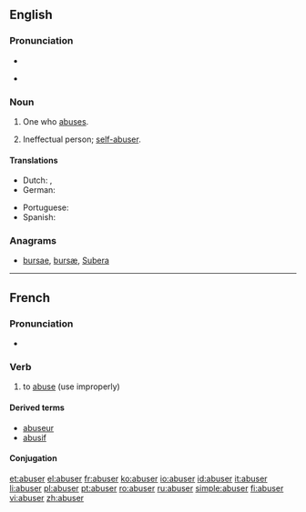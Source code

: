 ==English==

===Pronunciation===
* {{IPA|/əˈbuːzə(r)/}}

* {{rhymes|uːzə(r)}}

===Noun===
{{en-noun}}

# One who [[abuse]]s.
# {{informal}} Ineffectual person; [[self-abuser]].

====Translations====
{{trans-top|one who abuses}}
* Dutch: {{t-|nl|misbruiker|m}}, {{t-|nl|misbruikster|f}}
* German: {{t-|de|Missbraucher}}
{{trans-mid}}
* Portuguese: {{t-|pt|abusador}}
* Spanish: {{t|es|abusador|m}}
{{trans-bottom}}

===Anagrams===
* [[bursae#English|bursae]], [[bursæ#English|bursæ]], [[Subera#English|Subera]]

----

==French==

===Pronunciation===
* {{audio|Fr-abuser.ogg|abuser}}

===Verb===
{{fr-verb}}

# to [[abuse]] (use improperly)

====Derived terms====
* [[abuseur]]
* [[abusif]]

====Conjugation====
{{fr-conj-er|abus}}

[[et:abuser]]
[[el:abuser]]
[[fr:abuser]]
[[ko:abuser]]
[[io:abuser]]
[[id:abuser]]
[[it:abuser]]
[[li:abuser]]
[[pl:abuser]]
[[pt:abuser]]
[[ro:abuser]]
[[ru:abuser]]
[[simple:abuser]]
[[fi:abuser]]
[[vi:abuser]]
[[zh:abuser]]